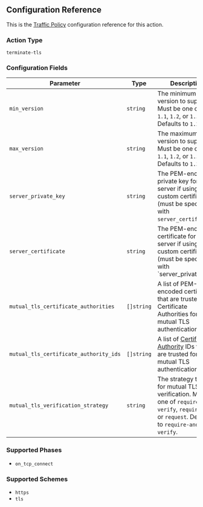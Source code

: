 ## Configuration Reference

This is the [Traffic Policy](/docs/http/traffic-policy/) configuration reference for this action.

### Action Type

`terminate-tls`

### Configuration Fields

| Parameter                              | Type       | Description                                                                                                                                          |
| -------------------------------------- | ---------- | ---------------------------------------------------------------------------------------------------------------------------------------------------- |
| `min_version`                          | `string`   | The minimum TLS version to support. Must be one of `1.0`, `1.1`, `1.2`, or `1.3`. Defaults to `1.2`.                                                 |
| `max_version`                          | `string`   | The maximum TLS version to support. Must be one of `1.0`, `1.1`, `1.2`, or `1.3`. Defaults to `1.3`.                                                 |
| `server_private_key`                   | `string`   | The PEM-encoded private key for the server if using a custom certificate (must be specified with `server_certificate`).                              |
| `server_certificate`                   | `string`   | The PEM-encoded certificate for the server if using a custom certificate (must be specified with `server_private_key).                               |
| `mutual_tls_certificate_authorities`   | `[]string` | A list of PEM-encoded certificates that are trusted as Certificate Authorities for mutual TLS authentication.                                        |
| `mutual_tls_certificate_authority_ids` | `[]string` | A list of [Certificate Authority](/docs/api/resources/certificate-authorities/) IDs that are trusted for mutual TLS authentication.                  |
| `mutual_tls_verification_strategy`     | `string`   | The strategy to use for mutual TLS verification. Must be one of `require-and-verify`, `require-any`, or `request`. Defaults to `require-and-verify`. |

### Supported Phases

- `on_tcp_connect`

### Supported Schemes

- `https`
- `tls`
